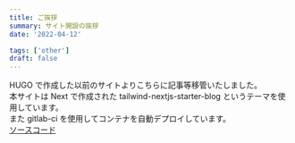 ```yaml
---
title: ご挨拶
summary: サイト開設の挨拶
date: '2022-04-12'

tags: ['other']
draft: false
---
```


HUGO で作成した以前のサイトよりこちらに記事等移管いたしました。  
本サイトは Next で作成された tailwind-nextjs-starter-blog というテーマを使用しています。  
また gitlab-ci を使用してコンテナを自動デプロイしています。  
[ソースコード](https://g.doany.io/5ym/blog)

